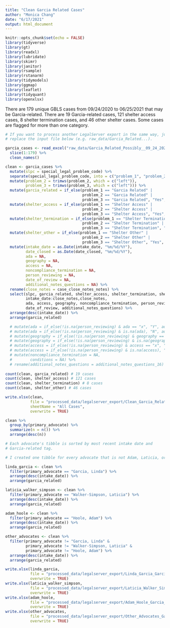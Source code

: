 ```yaml
---
title: "Clean Garcia Related Cases"
author: "Monica Chang"
date: "6/17/2021"
output: html_document
---
```


```r
knitr::opts_chunk$set(echo = FALSE)
library(tidyverse)
library(gt)
library(readxl)
library(lubridate)
library(skimr)
library(janitor)
library(rsample)
library(rstanarm)
library(tidymodels)
library(ggmap)
library(leaflet)
library(tidyquant)
library(openxlsx)
```

There are 179 unique GBLS cases from 09/24/2020 to 06/25/2021 that may be
Garcia-related. There are 19 Garcia-related cases, 121 shelter access cases, 
8 shelter termination cases, and 46 other shelter cases. Some cases are 
flagged for more than one category.

```r

# If you want to process another LegalServer export in the same way, just 
# replace the input file below (e.g. raw_data/Garcia_Related...).

garcia_cases <- read_excel("raw_data/Garcia_Related_Possibly__09_24_2020__06_25_2021.xlsx") %>%
  slice(1:179) %>%
  clean_names()

clean <- garcia_cases %>%
  mutate(slpc = special_legal_problem_code) %>%
  separate(special_legal_problem_code, into = c("problem_1", "problem_2", "problem_3"), sep = "\\,", fill = 'right') %>%
  mutate(problem_2 = trimws(problem_2, which = c("left")),
         problem_3 = trimws(problem_3, which = c("left"))) %>%
  mutate(garcia_related = if_else(problem_1 == "Garcia Related" | 
                                  problem_2 == "Garcia Related" |
                                  problem_3 == "Garcia Related", "Yes", "No")) %>%
  mutate(shelter_access = if_else(problem_1 == "Shelter Access" | 
                                  problem_2 == "Shelter Access" |
                                  problem_3 == "Shelter Access", "Yes", "No")) %>%
  mutate(shelter_termination = if_else(problem_1 == "Shelter Termination" | 
                                  problem_2 == "Shelter Termination" |
                                  problem_3 == "Shelter Termination", "Yes", "No")) %>%
  mutate(shelter_other = if_else(problem_1 == "Shelter Other" | 
                                  problem_2 == "Shelter Other" |
                                  problem_3 == "Shelter Other", "Yes", "No")) %>%
  mutate(intake_date = as.Date(intake_date, "%m/%d/%Y"),
         date_closed = as.Date(date_closed, "%m/%d/%Y"),
         ada = NA,
         geography = NA,
         access = NA,
         noncompliance_termination = NA,
         person_reviewing = NA,
         date_of_review = NA,
         additional_notes_questions = NA) %>%
  rename(close_notes = case_close_notes_notes) %>%
  select(slpc, garcia_related, shelter_access, shelter_termination, shelter_other, 
         intake_date:close_notes,close_notes, 
         ada, access, geography, noncompliance_termination, person_reviewing,
         date_of_review, additional_notes_questions) %>%
  arrange(desc(intake_date)) %>%
  arrange(garcia_related)

  # mutate(ada = if_else(!is.na(person_reviewing) & ada == "x", "Y", ada)) %>%
  # mutate(ada = if_else(!is.na(person_reviewing) & is.na(ada), "N", ada)) %>%
  # mutate(geography = if_else(!is.na(person_reviewing) & geography == "x", "Y", geography)) %>%
  # mutate(geography = if_else(!is.na(person_reviewing) & is.na(geography), "N", geography)) %>%
  # mutate(access = if_else(!is.na(person_reviewing) & access == "x", "Y", access)) %>%
  # mutate(access = if_else(!is.na(person_reviewing) & is.na(access), "N", access)) %>%
  # mutate(noncompliance_termination = NA,
  #        conditions = NA) %>%
  # rename(additional_notes_questions = additional_notes_questions_16) %>%
  
count(clean, garcia_related) # 19 cases
count(clean, shelter_access) # 121 cases
count(clean, shelter_termination) # 8 cases
count(clean, shelter_other) # 46 cases

write.xlsx(clean, 
           file = "processed_data/legalserver_export/Clean_Garcia_Related_Cases.xlsx",
           sheetName = "All Cases",
           overwrite = TRUE)
```

```r
clean %>%
  group_by(primary_advocate) %>%
  summarize(n = n()) %>%
  arrange(desc(n))
```

```r
# Each advocate's tibble is sorted by most recent intake date and 
# Garcia-related tag.

# I created one tibble for every advocate that is not Adam, Laticia, or Linda.

linda_garcia <- clean %>%
  filter(primary_advocate == "Garcia, Linda") %>%
  arrange(desc(intake_date)) %>%
  arrange(garcia_related)

laticia_walker_simpson <- clean %>%
  filter(primary_advocate == "Walker-Simpson, Laticia") %>%
  arrange(desc(intake_date)) %>%
  arrange(garcia_related)

adam_hoole <- clean %>%
  filter(primary_advocate == "Hoole, Adam") %>%
  arrange(desc(intake_date)) %>%
  arrange(garcia_related)

other_advocates <- clean %>%
  filter(primary_advocate != "Garcia, Linda" & 
         primary_advocate != "Walker-Simpson, Laticia" &  
         primary_advocate != "Hoole, Adam") %>%
  arrange(desc(intake_date)) %>%
  arrange(garcia_related) 

write.xlsx(linda_garcia, 
           file = "processed_data/legalserver_export/Linda_Garcia_Garcia_Related_Cases.xlsx",
           overwrite = TRUE)
write.xlsx(laticia_walker_simpson, 
           file = "processed_data/legalserver_export/Laticia_Walker_Simpson_Garcia_Related_Cases.xlsx",
           overwrite = TRUE)
write.xlsx(adam_hoole, 
           file = "processed_data/legalserver_export/Adam_Hoole_Garcia_Related_Cases.xlsx",
           overwrite = TRUE)
write.xlsx(other_advocates, 
           file = "processed_data/legalserver_export/Other_Advocates_Garcia_Related_Cases.xlsx",
           overwrite = TRUE)
```